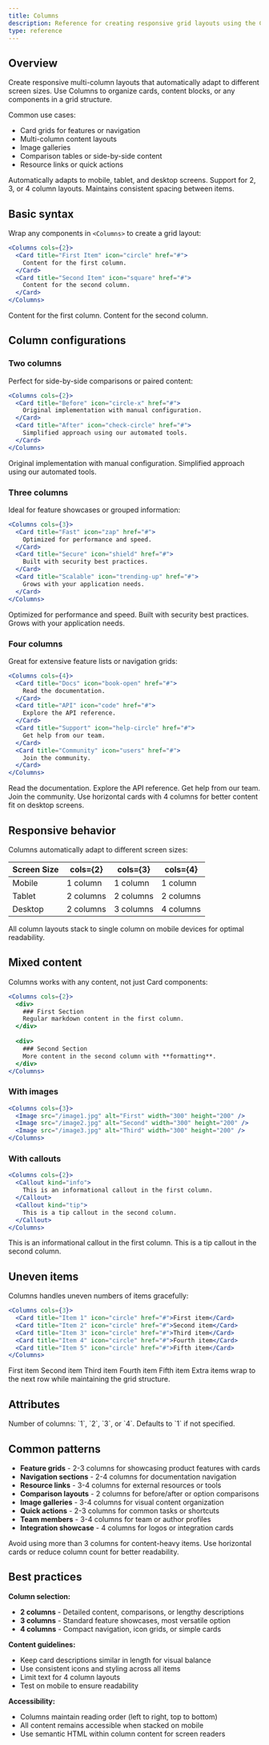 ```yaml
---
title: Columns
description: Reference for creating responsive grid layouts using the Columns component.
type: reference
---
```


## Overview

Create responsive multi-column layouts that automatically adapt to different screen sizes. Use Columns to organize cards, content blocks, or any components in a grid structure.

Common use cases:
- Card grids for features or navigation
- Multi-column content layouts
- Image galleries
- Comparison tables or side-by-side content
- Resource links or quick actions

<Columns cols={3}>
  <Card title="Responsive" icon="monitor" href="#">
    Automatically adapts to mobile, tablet, and desktop screens.
  </Card>
  <Card title="Flexible" icon="grid" href="#">
    Support for 2, 3, or 4 column layouts.
  </Card>
  <Card title="Consistent" icon="align-justify" href="#">
    Maintains consistent spacing between items.
  </Card>
</Columns>

## Basic syntax

Wrap any components in `<Columns>` to create a grid layout:

````jsx
<Columns cols={2}>
  <Card title="First Item" icon="circle" href="#">
    Content for the first column.
  </Card>
  <Card title="Second Item" icon="square" href="#">
    Content for the second column.
  </Card>
</Columns>
````

<Columns cols={2}>
  <Card title="First Item" icon="circle" href="#">
    Content for the first column.
  </Card>
  <Card title="Second Item" icon="square" href="#">
    Content for the second column.
  </Card>
</Columns>

## Column configurations

### Two columns

Perfect for side-by-side comparisons or paired content:

````jsx
<Columns cols={2}>
  <Card title="Before" icon="circle-x" href="#">
    Original implementation with manual configuration.
  </Card>
  <Card title="After" icon="check-circle" href="#">
    Simplified approach using our automated tools.
  </Card>
</Columns>
````

<Columns cols={2}>
  <Card title="Before" icon="circle-x" href="#">
    Original implementation with manual configuration.
  </Card>
  <Card title="After" icon="check-circle" href="#">
    Simplified approach using our automated tools.
  </Card>
</Columns>

### Three columns

Ideal for feature showcases or grouped information:

````jsx
<Columns cols={3}>
  <Card title="Fast" icon="zap" href="#">
    Optimized for performance and speed.
  </Card>
  <Card title="Secure" icon="shield" href="#">
    Built with security best practices.
  </Card>
  <Card title="Scalable" icon="trending-up" href="#">
    Grows with your application needs.
  </Card>
</Columns>
````

<Columns cols={3}>
  <Card title="Fast" icon="zap" href="#">
    Optimized for performance and speed.
  </Card>
  <Card title="Secure" icon="shield" href="#">
    Built with security best practices.
  </Card>
  <Card title="Scalable" icon="trending-up" href="#">
    Grows with your application needs.
  </Card>
</Columns>

### Four columns

Great for extensive feature lists or navigation grids:

````jsx
<Columns cols={4}>
  <Card title="Docs" icon="book-open" href="#">
    Read the documentation.
  </Card>
  <Card title="API" icon="code" href="#">
    Explore the API reference.
  </Card>
  <Card title="Support" icon="help-circle" href="#">
    Get help from our team.
  </Card>
  <Card title="Community" icon="users" href="#">
    Join the community.
  </Card>
</Columns>
````

<Columns cols={4}>
  <Card title="Docs" icon="book-open" href="#">
    Read the documentation.
  </Card>
  <Card title="API" icon="code" href="#">
    Explore the API reference.
  </Card>
  <Card title="Support" icon="help-circle" href="#">
    Get help from our team.
  </Card>
  <Card title="Community" icon="users" href="#">
    Join the community.
  </Card>
</Columns>

<Callout kind="tip">
  Use horizontal cards with 4 columns for better content fit on desktop screens.
</Callout>

## Responsive behavior

Columns automatically adapt to different screen sizes:

| Screen Size | cols={2} | cols={3} | cols={4} |
|-------------|----------|----------|----------|
| Mobile      | 1 column | 1 column | 1 column |
| Tablet      | 2 columns | 2 columns | 2 columns |
| Desktop     | 2 columns | 3 columns | 4 columns |

<Callout kind="info">
  All column layouts stack to single column on mobile devices for optimal readability.
</Callout>

## Mixed content

Columns works with any content, not just Card components:

````jsx
<Columns cols={2}>
  <div>
    ### First Section
    Regular markdown content in the first column.
  </div>
  
  <div>
    ### Second Section
    More content in the second column with **formatting**.
  </div>
</Columns>
````

### With images

````jsx
<Columns cols={3}>
  <Image src="/image1.jpg" alt="First" width="300" height="200" />
  <Image src="/image2.jpg" alt="Second" width="300" height="200" />
  <Image src="/image3.jpg" alt="Third" width="300" height="200" />
</Columns>
````

### With callouts

````jsx
<Columns cols={2}>
  <Callout kind="info">
    This is an informational callout in the first column.
  </Callout>
  <Callout kind="tip">
    This is a tip callout in the second column.
  </Callout>
</Columns>
````

<Columns cols={2}>
  <Callout kind="info">
    This is an informational callout in the first column.
  </Callout>
  <Callout kind="tip">
    This is a tip callout in the second column.
  </Callout>
</Columns>

## Uneven items

Columns handles uneven numbers of items gracefully:

````jsx
<Columns cols={3}>
  <Card title="Item 1" icon="circle" href="#">First item</Card>
  <Card title="Item 2" icon="circle" href="#">Second item</Card>
  <Card title="Item 3" icon="circle" href="#">Third item</Card>
  <Card title="Item 4" icon="circle" href="#">Fourth item</Card>
  <Card title="Item 5" icon="circle" href="#">Fifth item</Card>
</Columns>
````

<Columns cols={3}>
  <Card title="Item 1" icon="circle" href="#">First item</Card>
  <Card title="Item 2" icon="circle" href="#">Second item</Card>
  <Card title="Item 3" icon="circle" href="#">Third item</Card>
  <Card title="Item 4" icon="circle" href="#">Fourth item</Card>
  <Card title="Item 5" icon="circle" href="#">Fifth item</Card>
</Columns>

<Callout kind="success">
  Extra items wrap to the next row while maintaining the grid structure.
</Callout>

## Attributes

<ParamField path="cols" param-type="number" required="false" showLocation="false">
  Number of columns: `1`, `2`, `3`, or `4`. Defaults to `1` if not specified.
</ParamField>

## Common patterns

- **Feature grids** - 2-3 columns for showcasing product features with cards
- **Navigation sections** - 2-4 columns for documentation navigation
- **Resource links** - 3-4 columns for external resources or tools
- **Comparison layouts** - 2 columns for before/after or option comparisons
- **Image galleries** - 3-4 columns for visual content organization
- **Quick actions** - 2-3 columns for common tasks or shortcuts
- **Team members** - 3-4 columns for team or author profiles
- **Integration showcase** - 4 columns for logos or integration cards

<Callout kind="warning">
  Avoid using more than 3 columns for content-heavy items. Use horizontal cards or reduce column count for better readability.
</Callout>

## Best practices

**Column selection:**
- **2 columns** - Detailed content, comparisons, or lengthy descriptions
- **3 columns** - Standard feature showcases, most versatile option
- **4 columns** - Compact navigation, icon grids, or simple cards

**Content guidelines:**
- Keep card descriptions similar in length for visual balance
- Use consistent icons and styling across all items
- Limit text for 4 column layouts
- Test on mobile to ensure readability

**Accessibility:**
- Columns maintain reading order (left to right, top to bottom)
- All content remains accessible when stacked on mobile
- Use semantic HTML within column content for screen readers


